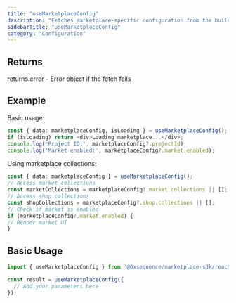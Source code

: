 ```yaml
---
title: "useMarketplaceConfig"
description: "Fetches marketplace-specific configuration from the builder API This hook retrieves the marketplace configuration including project settings, enabled features, collections, and marketplace pages (market and shop). The data is cached indefinitely and won't refetch automatically."
sidebarTitle: "useMarketplaceConfig"
category: "Configuration"
---
```


## Returns

returns.error - Error object if the fetch fails

## Example

Basic usage:
```typescript
const { data: marketplaceConfig, isLoading } = useMarketplaceConfig();
if (isLoading) return <div>Loading marketplace...</div>;
console.log('Project ID:', marketplaceConfig?.projectId);
console.log('Market enabled:', marketplaceConfig?.market.enabled);
```

Using marketplace collections:
```typescript
const { data: marketplaceConfig } = useMarketplaceConfig();
// Access market collections
const marketCollections = marketplaceConfig?.market.collections || [];
// Access shop collections
const shopCollections = marketplaceConfig?.shop.collections || [];
// Check if market is enabled
if (marketplaceConfig?.market.enabled) {
// Render market UI
}
```

## Basic Usage

```typescript
import { useMarketplaceConfig } from '@0xsequence/marketplace-sdk/react/hooks';

const result = useMarketplaceConfig({
  // Add your parameters here
});
```

